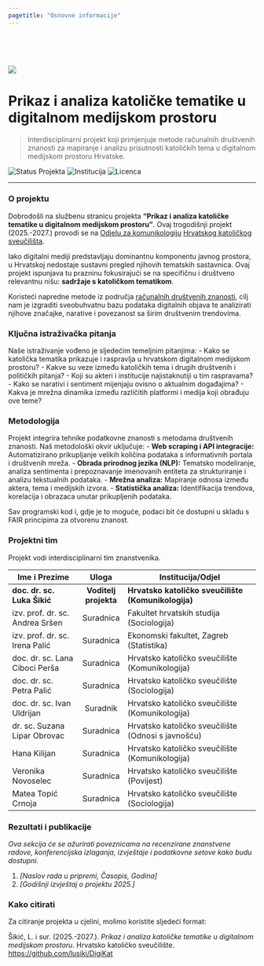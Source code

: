 ```yaml
---
pagetitle: "Osnovne informacije"
---
```



<br>
<br>
<br>

![](photo_.jpg)

# Prikaz i analiza katoličke tematike u digitalnom medijskom prostoru 

> Interdisciplinarni projekt koji primjenjuje metode računalnih društvenih znanosti za mapiranje i analizu prisutnosti katoličkih tema u digitalnom medijskom prostoru Hrvatske.

![Status Projekta](https://img.shields.io/badge/status-aktivan-green)
![Institucija](https://img.shields.io/badge/Institucija-Hrvatsko_katoličko_sveučilište-blue)
![Licenca](https://img.shields.io/badge/Licenca-CC%20BY%204.0-lightgrey)

---

###  O projektu

Dobrodošli na službenu stranicu projekta **"Prikaz i analiza katoličke tematike u digitalnom medijskom prostoru"**. Ovaj trogodišnji projekt (2025.-2027.) provodi se na [Odjelu za komunikologiju](https://www.unicath.hr/odjeli-i-fakultet/komunikologija) [Hrvatskog katoličkog sveučilišta](https://www.unicath.hr/).

Iako digitalni mediji predstavljaju dominantnu komponentu javnog prostora, u Hrvatskoj nedostaje sustavni pregled njihovih tematskih sastavnica. Ovaj projekt ispunjava tu prazninu fokusirajući se na specifičnu i društveno relevantnu nišu: **sadržaje s katoličkom tematikom**.

Koristeći napredne metode iz područja [računalnih društvenih znanosti](https://pure.rug.nl/ws/portalfiles/portal/140988937/Manifesto_of_computational_social_science.pdf), cilj nam je izgraditi sveobuhvatnu bazu podataka digitalnih objava te analizirati njihove značajke, narative i povezanost sa širim društvenim trendovima.

###  Ključna istraživačka pitanja

Naše istraživanje vođeno je sljedećim temeljnim pitanjima:
- Kako se katolička tematika prikazuje i raspravlja u hrvatskom digitalnom medijskom prostoru?
- Kakve su veze između katoličkih tema i drugih društvenih i političkih pitanja?
- Koji su akteri i institucije najistaknutiji u tim raspravama?
- Kako se narativi i sentiment mijenjaju ovisno o aktualnim događajima?
- Kakva je mrežna dinamika između različitih platformi i medija koji obrađuju ove teme?

###  Metodologija

Projekt integrira tehnike podatkovne znanosti s metodama društvenih znanosti. Naš metodološki okvir uključuje:
- **Web scraping i API integracije:** Automatizirano prikupljanje velikih količina podataka s informativnih portala i društvenih mreža.
- **Obrada prirodnog jezika (NLP):** Tematsko modeliranje, analiza sentimenta i prepoznavanje imenovanih entiteta za strukturiranje i analizu tekstualnih podataka.
- **Mrežna analiza:** Mapiranje odnosa između aktera, tema i medijskih izvora.
- **Statistička analiza:** Identifikacija trendova, korelacija i obrazaca unutar prikupljenih podataka.

Sav programski kod i, gdje je to moguće, podaci bit će dostupni u skladu s FAIR principima za otvorenu znanost.

###  Projektni tim

Projekt vodi interdisciplinarni tim znanstvenika.

| Ime i Prezime             | Uloga         | Institucija/Odjel                               |
| ------------------------- | :-----------: | ----------------------------------------------- |
| **doc. dr. sc. Luka Šikić** | **Voditelj projekta** | **Hrvatsko katoličko sveučilište (Komunikologija)** |
| izv. prof. dr. sc. Andrea Sršen | Suradnica     | Fakultet hrvatskih studija (Sociologija)        |
| izv. prof. dr. sc. Irena Palić  | Suradnica     | Ekonomski fakultet, Zagreb (Statistika)         |
| doc. dr. sc. Lana Ciboci Perša  | Suradnica     | Hrvatsko katoličko sveučilište (Komunikologija) |
| doc. dr. sc. Petra Palić    | Suradnica     | Hrvatsko katoličko sveučilište (Sociologija)    |
| doc. dr. sc. Ivan Uldrijan  | Suradnik      | Hrvatsko katoličko sveučilište (Komunikologija) |
| dr. sc. Suzana Lipar Obrovac  | Suradnica     | Hrvatsko katoličko sveučilište (Odnosi s javnošću)|
| Hana Kilijan              | Suradnica     | Hrvatsko katoličko sveučilište (Komunikologija) |
| Veronika Novoselec        | Suradnica     | Hrvatsko katoličko sveučilište (Povijest)       |
| Matea Topić Crnoja        | Suradnica     | Hrvatsko katoličko sveučilište (Sociologija)    |


###  Rezultati i publikacije

*Ova sekcija će se ažurirati poveznicama na recenzirane znanstvene radove, konferencijska izlaganja, izvještaje i podatkovne setove kako budu dostupni.*

1.  *[Naslov rada u pripremi, Časopis, Godina]*
2.  *[Godišnji izvještaj o projektu 2025.]*

###  Kako citirati

Za citiranje projekta u cjelini, molimo koristite sljedeći format:

Šikić, L. i sur. (2025.-2027.). *Prikaz i analiza katoličke tematike u digitalnom medijskom prostoru*. Hrvatsko katoličko sveučilište. [https://github.com/lusiki/DigiKat](https://github.com/lusiki/DigiKat)

